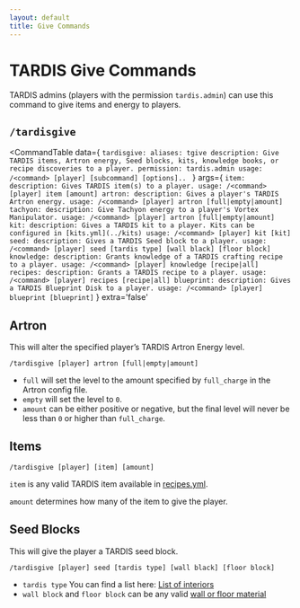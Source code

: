 ```yaml
---
layout: default
title: Give Commands
---
```



# TARDIS Give Commands

TARDIS admins (players with the permission `tardis.admin`) can use this command to give items and energy to players.

## `/tardisgive`

<CommandTable data={
    `tardisgive:
        aliases: tgive
        description: Give TARDIS items, Artron energy, Seed blocks, kits, knowledge books, or recipe discoveries to a player.
        permission: tardis.admin
        usage: /<command> [player] [subcommand] [options]..
    `
}
args={
    `
    item:
      description: Gives TARDIS item(s) to a player.
      usage: /<command> [player] item [amount]
    artron:
      description: Gives a player's TARDIS Artron energy.
      usage: /<command> [player] artron [full|empty|amount]
    tachyon:
      description: Give Tachyon energy to a player's Vortex Manipulator.
      usage: /<command> [player] artron [full|empty|amount]
    kit:
      description: Gives a TARDIS kit to a player. Kits can be configured in [kits.yml](../kits)
      usage: /<command> [player] kit [kit]
    seed:
      description: Gives a TARDIS Seed block to a player.
      usage: /<command> [player] seed [tardis type] [wall black] [floor block]
    knowledge:
      description: Grants knowledge of a TARDIS crafting recipe to a player.
      usage: /<command> [player] knowledge [recipe|all]
    recipes:
      description: Grants a TARDIS recipe to a player.
      usage: /<command> [player] recipes [recipe|all]
    blueprint:
      description: Gives a TARDIS Blueprint Disk to a player.
      usage: /<command> [player] blueprint [blueprint]
`
}
extra='false'
>

</CommandTable>

## Artron

This will alter the specified player’s TARDIS Artron Energy level.

    /tardisgive [player] artron [full|empty|amount]

- `full` will set the level to the amount specified by `full_charge` in the Artron config file.
- `empty` will set the level to `0`.
- `amount` can be either positive or negative, but the final level will never be less than `0` or higher
than `full_charge`.

## Items

    /tardisgive [player] [item] [amount]

`item` is any valid TARDIS item available in [recipes.yml](/recipes).

`amount` determines how many of the item to give the player.

## Seed Blocks

This will give the player a TARDIS seed block.

    /tardisgive [player] seed [tardis type] [wall black] [floor block]

- `tardis type` You can find a list here: [List of interiors](/creating-a-tardis#tardis-types)
- `wall block` and `floor block` can be any valid [wall or floor material](/walls) 
